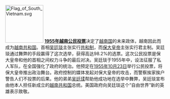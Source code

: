 [[File:Flag_of_South_Vietnam.svg|120px]]
'''[[1955年越南公民投票|1955年越南公民投票]]'''决定了[[越南国|越南国]]的未来政体，越南因此而成为[[越南共和国|越南共和国]]。首相[[吴廷琰|吴廷琰]]主张实行[[共和制|共和制]]，而[[保大皇帝|保大皇帝]]主张实行君主制。吴廷琰通过舞弊的手段赢得了这次选举，获得高达98.2%的选票。这次公民投票是保大皇帝和他的首相之间权力斗争的最后对决。吴廷琰于1955年中，设法征服了私人军队，在全国强化了政府的统治。他预定在[[1955年|1955年]][[10月23日|10月23日]]举行公民投票，将保大皇帝推出政治舞台。政府控制的媒体发起对保大皇帝的攻击，而警察挨家挨户警告人们不投票的后果。他的弟弟[[吴廷瑈|吴廷瑈]]帮助他成功地在选举中舞弊，吴廷琰宣布由他本人担任新成立的[[越南共和国|越南共和国]]总统。美国政府向吴廷琰这个“自由世界”新的英雄表示致敬。
